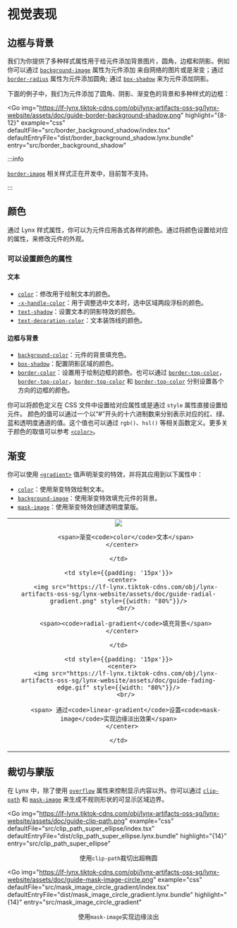 
# 视觉表现

## 边框与背景

我们为你提供了多种样式属性用于给元件添加背景图片，圆角，边框和阴影。例如你可以通过 [`background-image`](/api/css/properties/background-image) 属性为元件添加
来自网络的图片或是渐变；通过 [`border-radius`](/api/css/properties/border-radius) 属性为元件添加圆角; 通过 [`box-shadow`](/api/css/properties/box-shadow) 来为元件添加阴影。

下面的例子中，我们为元件添加了圆角、阴影、渐变色的背景和多种样式的边框：

<Go
  img="https://lf-lynx.tiktok-cdns.com/obj/lynx-artifacts-oss-sg/lynx-website/assets/doc/guide-border-background-shadow.png"
  highlight="{8-12}"
  example="css"
  defaultFile="src/border_background_shadow/index.tsx"
  defaultEntryFile="dist/border_background_shadow.lynx.bundle"
  entry="src/border_background_shadow"
></Go>

:::info

[`border-image`](https://developer.mozilla.org/en-US/docs/Web/CSS/border-image) 相关样式正在开发中，目前暂不支持。

:::

## 颜色

通过 Lynx 样式属性，你可以为元件应用各式各样的颜色。通过将颜色设置给对应的属性，来修改元件的外观。

### 可以设置颜色的属性

#### 文本

- [`color`](/api/css/properties/color)：修改用于绘制文本的颜色。
- [`-x-handle-color`]()：用于调整选中文本时，选中区域两段浮标的颜色。
- [`text-shadow`](/api/css/properties/text-shadow)：设置文本的阴影特效的颜色。
- [`text-decoration-color`](/api/css/properties/text-decoration#text-decoration-color)：文本装饰线的颜色。

#### 边框与背景

- [`background-color`](/api/css/properties/background-color)：元件的背景填充色。
- [`box-shadow`](/api/css/properties/box-shadow)：配置阴影区域的颜色。
- [`border-color`](/api/css/properties/border-color)：设置用于绘制边框的颜色。也可以通过 [`border-top-color`](/api/css/properties/border-color)，[`border-top-color`](/api/css/properties/border-color)，[`border-top-color`](/api/css/properties/border-color) 和 [`border-top-color`](/api/css/properties/border-color) 分别设置各个方向的边框的颜色。

你可以将颜色定义在 CSS 文件中设置给对应属性或是通过 `style` 属性直接设置给元件。
颜色的值可以通过一个以“#”开头的十六进制数来分别表示对应的红、绿、蓝和透明度通道的值。这个值也可以通过 `rgb()`、`hsl()` 等相关函数定义。更多关于颜色的取值可以参考 [`<color>`](/api/css/data-type/color)。

## 渐变

你可以使用 [`<gradient>`](/api/css/data-type/gradient) 值声明渐变的特效，并将其应用到以下属性中：

- [`color`](/api/css/properties/color)：使用渐变特效绘制文本。
- [`background-image`](/api/css/properties/background-image)：使用渐变特效填充元件的背景。
- [`mask-image`](/api/css/properties/mask-image)：使用渐变特效创建透明度蒙版。

<table rules="none" align="center" width="100%" style={{tableLayout:"fixed"}}>
  <tr style={{height: '275px'}}>
    <td style={{padding: '15px'}}>
      <center>
        <img src="https://lf-lynx.tiktok-cdns.com/obj/lynx-artifacts-oss-sg/lynx-website/assets/doc/color-gradient.png" style={{width: "80%"}}/>
        <br/>

        <span>渐变<code>color</code>文本</span>
      </center>

    </td>

    <td style={{padding: '15px'}}>
      <center>
        <img src="https://lf-lynx.tiktok-cdns.com/obj/lynx-artifacts-oss-sg/lynx-website/assets/doc/guide-radial-gradient.png" style={{width: "80%"}}/>
        <br/>

        <span><code>radial-gradient</code>填充背景</span>
      </center>

    </td>

    <td style={{padding: '15px'}}>
      <center>
        <img src="https://lf-lynx.tiktok-cdns.com/obj/lynx-artifacts-oss-sg/lynx-website/assets/doc/guide-fading-edge.gif" style={{width: "80%"}}/>
        <br/>

        <span> 通过<code>linear-gradient</code>设置<code>mask-image</code>实现边缘淡出效果</span>
      </center>

    </td>

  </tr>
</table>

## 裁切与蒙版

在 Lynx 中，除了使用 [`overflow`](/api/css/properties/overflow) 属性来控制显示内容以外。你可以通过 [`clip-path`](/api/css/properties/clip-path) 和 [`mask-image`](/api/css/properties/mask-image)
来生成不规则形状的可显示区域边界。

<Go
  img="https://lf-lynx.tiktok-cdns.com/obj/lynx-artifacts-oss-sg/lynx-website/assets/doc/guide-clip-path.png"
  example="css"
  defaultFile="src/clip_path_super_ellipse/index.tsx"
  defaultEntryFile="dist/clip_path_super_ellipse.lynx.bundle"
  highlight="{14}"
  entry="src/clip_path_super_ellipse"
></Go>

<center>
  <span>
    使用<code>clip-path</code>裁切出超椭圆
  </span>
</center>

<Go
  img="https://lf-lynx.tiktok-cdns.com/obj/lynx-artifacts-oss-sg/lynx-website/assets/doc/guide-mask-image-circle.png"
  example="css"
  defaultFile="src/mask_image_circle_gradient/index.tsx"
  defaultEntryFile="dist/mask_image_circle_gradient.lynx.bundle"
  highlight="{14}"
  entry="src/mask_image_circle_gradient"
></Go>

<center>
  <span>
    使用<code>mask-image</code>实现边缘淡出
  </span>
</center>
